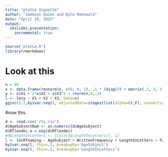 ```yaml
---
title: "plotLm Vignette"
author: "Jameson Quinn and Kyle Mahowald"
date: "April 19, 2015"
output:
  ioslides_presentation:
    incremental: true
---
```


```r
source('plotLm.R')
library(rmarkdown)
```

# Look at this

```r
n = 80
x <- data.frame(rmvnorm(n, c(0, 0, 1), .5 * (diag(3) + matrix(.3, 3, 3))))
y <- x$X1 + 2*x$X2 + x$X3^2 + rnorm(n,0,.2)
l <- lm(y ~ X1 + X2 + X3, data=x)
gginc(1:2,by1var.seq(l, adjustedData=stages(list(alpha=0),F), connection=stages(list(alpha=0),F), rawData=stages(list(),F), line=stages(list(alpha=0),F), loess=stages(list(alpha=0),F),rug=stages(list(alpha=0),F)))

```

#now this
```r
d <- read.csv('rts.csv')
d$AgeSubjectNum <- as.numeric(d$AgeSubject)
d$RTlexdec.e = exp(d$RTlexdec)
#d$LengthInLetters <- scale(d$LengthInLetters)[, 1]
l <- lm(RTnaming ~ AgeSubject + WrittenFrequency + LengthInLetters + Familiarity, data=d)
by1var.seq(l, thin=.2, breakupby='AgeSubject')
by1var.seq(l, thin=.2, breakupby='LengthInLetters')

```


